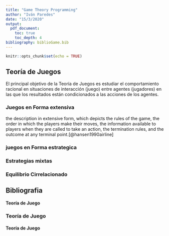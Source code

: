 ---
title: "Game Theory Programming"
author: "Iván Paredes"
date: "15/3/2020"
output:
  pdf_document:
    toc: true
    toc_depth: 4
bibliography: biblioGame.bib
---

```{r setup, include=FALSE}
knitr::opts_chunk$set(echo = TRUE)
```


## Teoría de Juegos

El principal objetivo de la Teoría de Juegos es estudiar el comportamiento racional en situaciones de interacción (juego) entre agentes (jugadores) en las que los resultados están condicionados a las acciones de los agentes.

### Juegos en Forma extensiva

the description in extensive form, which depicts the rules of the game, the order in which the players make their moves, the information available to players when they are called to take an action, the termination rules, and the outcome at any terminal point.[@hansen1990airline]

### juegos en Forma estrategica

### Estrategias mixtas

### Equilibrio Cirrelacionado



## Bibliografia
#### Teoría de Juego





### Teoría de Juego


#### Teoría de Juego
